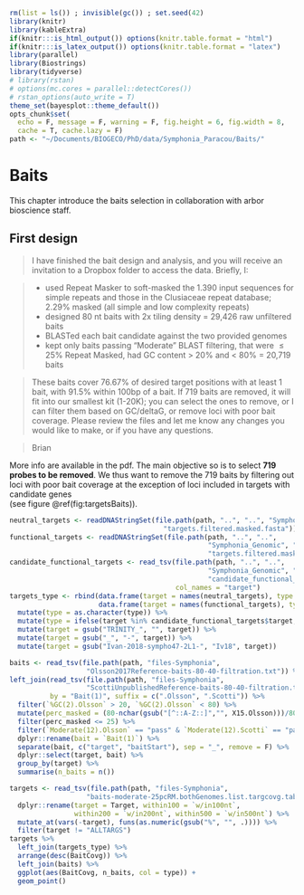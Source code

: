 ```r
rm(list = ls()) ; invisible(gc()) ; set.seed(42)
library(knitr)
library(kableExtra)
if(knitr:::is_html_output()) options(knitr.table.format = "html") 
if(knitr:::is_latex_output()) options(knitr.table.format = "latex") 
library(parallel)
library(Biostrings)
library(tidyverse)
# library(rstan)
# options(mc.cores = parallel::detectCores())
# rstan_options(auto_write = T)
theme_set(bayesplot::theme_default())
opts_chunk$set(
  echo = F, message = F, warning = F, fig.height = 6, fig.width = 8,
  cache = T, cache.lazy = F)
path <- "~/Documents/BIOGECO/PhD/data/Symphonia_Paracou/Baits/"
```

# Baits

This chapter introduce the baits selection in collaboration with arbor bioscience staff.

## First design


> I have finished the bait design and analysis, and you will receive an invitation to a Dropbox folder to access the data.  Briefly, I:

>- used Repeat Masker to soft-masked the 1.390 input sequences for simple repeats and those in the Clusiaceae repeat database; 2.29% masked (all simple and low complexity repeats)
>- designed 80 nt baits with 2x tiling density = 29,426 raw unfiltered baits
>-  BLASTed each bait candidate against the two provided genomes
>-  kept only baits passing “Moderate” BLAST filtering, that were $\leq 25\%$ Repeat Masked, had GC content > 20% and < 80% =  20,719 baits 

>These baits cover 76.67% of desired target positions with at least 1 bait, with 91.5% within 100bp of a bait.  If 719 baits are removed, it will fit into our smallest kit (1-20K); you can select the ones to remove, or I can filter them based on GC/deltaG, or remove loci with poor bait coverage.  Please review the files and let me know any changes you would like to make, or if you have any questions.

>Brian

More info are available in the pdf. The main objective so is to select **719 probes to be removed**. We thus want to remove the 719 baits by filtering out loci with poor bait coverage at the exception of loci included in targets with candidate genes \
(see figure \@ref(fig:targetsBaits)).

```r
neutral_targets <- readDNAStringSet(file.path(path, "..", "..", "Symphonia_Genomic", "neutral_selection", 
                                      "targets.filtered.masked.fasta"))
functional_targets <- readDNAStringSet(file.path(path, "..", "..", 
                                                 "Symphonia_Genomic", "functional_selection2", 
                                                 "targets.filtered.masked.fasta"))
candidate_functional_targets <- read_tsv(file.path(path, "..", "..", 
                                                 "Symphonia_Genomic", "functional_selection2", 
                                                 "candidate_functional_target.list"), 
                                         col_names = "target")
targets_type <- rbind(data.frame(target = names(neutral_targets), type = "neutral"),
                      data.frame(target = names(functional_targets), type = "functional")) %>% 
  mutate(type = as.character(type)) %>% 
  mutate(type = ifelse(target %in% candidate_functional_targets$target, "candidate", type)) %>% 
  mutate(target = gsub("TRINITY_", "", target)) %>% 
  mutate(target = gsub("_", "-", target)) %>% 
  mutate(target = gsub("Ivan-2018-sympho47-2L1-", "Iv18", target))
```

```r
baits <- read_tsv(file.path(path, "files-Symphonia",
                   "Olsson2017Reference-baits-80-40-filtration.txt")) %>% 
left_join(read_tsv(file.path(path, "files-Symphonia",
                   "ScottiUnpublishedReference-baits-80-40-filtration.txt")),
          by = "Bait(1)", suffix = c(".Olsson", ".Scotti")) %>% 
  filter(`%GC(2).Olsson` > 20, `%GC(2).Olsson` < 80) %>% 
  mutate(perc_masked = (80-nchar(gsub("[^::A-Z::]","", X15.Olsson)))/80*100) %>% 
  filter(perc_masked <= 25) %>% 
  filter(`Moderate(12).Olsson` == "pass" & `Moderate(12).Scotti` == "pass") %>% 
  dplyr::rename(bait = `Bait(1)`) %>% 
  separate(bait, c("target", "baitStart"), sep = "_", remove = F) %>% 
  dplyr::select(target, bait) %>% 
  group_by(target) %>% 
  summarise(n_baits = n())
```

```r
targets <- read_tsv(file.path(path, "files-Symphonia",
                   "baits-moderate-25pcRM.bothGenomes.list.targcovg.table")) %>% 
  dplyr::rename(target = Target, within100 = `w/in100nt`, 
                within200 = `w/in200nt`, within500 = `w/in500nt`) %>% 
  mutate_at(vars(-target), funs(as.numeric(gsub("%", "", .)))) %>% 
  filter(target != "ALLTARGS")
targets %>% 
  left_join(targets_type) %>% 
  arrange(desc(BaitCovg)) %>% 
  left_join(baits) %>% 
  ggplot(aes(BaitCovg, n_baits, col = type)) +
  geom_point()
```